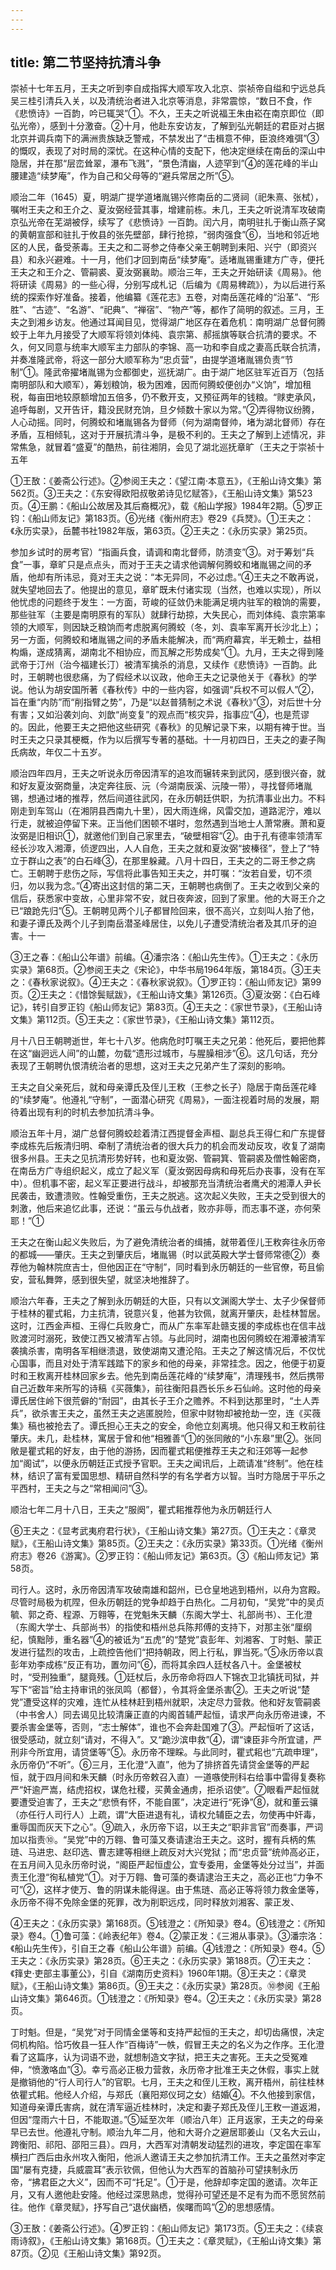 ```yaml
---
---
---
```

title: 第二节坚持抗清斗争
---



崇祯十七年五月，王夫之听到李自成指挥大顺军攻入北京、崇祯帝自缢和宁远总兵吴三桂引清兵入关，以及清统治者进入北京等消息，非常震惊，“数日不食，作《悲愤诗》一百韵，吟已辄哭”①。不久，王夫之听说福王朱由崧在南京即位（即弘光帝），感到十分激奋。②十月，他赴东安访友，了解到弘光朝廷的君臣对占据北京并调兵南下的满洲贵族缺乏警戒，不禁发出了“击楫意不伸，臣浪终难弭”③的慨叹，表现了对时局的深忧。在这种心情的支配下，他决定继续在南岳的深山中隐居，并在那“层峦耸翠，瀑布飞溅”，“景色清幽，人迹罕到”④的莲花峰的半山腰建造“续梦庵”，作为自己和父母等的“避兵常居之所”⑤。

顺治二年（1645）夏，明湖广提学道堵胤锡兴修南岳的二贤祠（祀朱熹、张栻），嘱咐王夫之和王介之、夏汝弼经营其事，增建前栋。未几，王夫之听说清军攻破南京弘光帝在芜湖被俘，续写了《悲愤诗》一百韵。闰六月，南明驻扎于衡山燕子窝的黄朝宣部和驻扎于攸县的张先壁部，肆行抢掠，“弱肉强食”⑥，当地和邻近地区的人民，备受荼毒。王夫之和二哥参之侍奉父亲王朝聘到耒阳、兴宁（即资兴县）和永兴避难。十一月，他们才回到南岳“续梦庵”。适堵胤锡重建方广寺，便托王夫之和王介之、管嗣裘、夏汝弼襄助。顺治三年，王夫之开始研读《周易》。他将研读《周易》的一些心得，分别写成札记（后编为《周易稗疏》），为以后进行系统的探索作好准备。接着，他编纂《莲花志》五卷，对南岳莲花峰的“沿革”、“形胜”、“古迹”、“名游”、“祀典”、“禅宿”、“物产”等，都作了简明的叙述。三月，王夫之到湘乡访友。他通过耳闻目见，觉得湖广地区存在着危机：南明湖广总督何腾蛟于上年九月接受了大顺军将领刘体纯、袁宗第、郝摇旗等联合抗清的要求。不久，何又同意与统率大顺军主力部队的李锦、高一功和李自成之妻高氏联合抗清，并奏准隆武帝，将这一部分大顺军称为“忠贞营”，由提学道堵胤锡负责“节制”①。隆武帝擢堵胤锡为佥都御史，巡抚湖广。由于湖广地区驻军近百万（包括南明部队和大顺军），筹划粮饷，极为困难，因而何腾蛟便创办“义饷”，增加租税，每亩田地较原额增加五倍多，仍不敷开支，又预征两年的钱粮。“赇吏承风，追呼每剧，又开告讦，籍没民财充饷，旦夕倾数十家以为常。”②弄得物议纷腾，人心动摇。同时，何腾蛟和堵胤锡各为督师（何为湖南督帅，堵为湖北督师）存在矛盾，互相倾轧，这对于开展抗清斗争，是极不利的。王夫之了解到上述情况，非常焦急，就冒着“盛夏”的酷热，前往湘阴，会见了湖北巡抚章旷（王夫之于崇祯十五年

①王敔：《姜斋公行述》。②参阅王夫之：《望江南·本意五》，《王船山诗文集》第562页。③王夫之：《东安得欧阳叔敬弟诗见忆赋答》，《王船山诗文集》第523页。④王鹏：《船山公故居及其后裔概况》，载《船山学报》1984年2期。⑤罗正钧：《船山师友记》第183页。⑥光绪《衡州府志》卷29《兵燹》。①王夫之：《永历实录》，岳麓书社1982年版，第63页。②王夫之：《永历实录》第25页。

参加乡试时的房考官）“指画兵食，请调和南北督师，防溃变”③。对于筹划“兵食”一事，章旷只是点点头，而对于王夫之请求他调解何腾蛟和堵胤锡之间的矛盾，他却有所讳忌，竟对王夫之说：“本无异同，不必过虑。”④王夫之不敢再说，就失望地回去了。他提出的意见，章旷既未付诸实现（当然，也难以实现），所以他忧虑的问题终于发生：一方面，苛峻的征敛仍未能满足境内驻军的粮饷的需要，那些驻军（主要是南明原有的军队）就肆行劫掠，大失民心，而刘体纯、袁宗第率领的大顺军，则因缺乏粮饷而考虑脱离何腾蛟（冬，刘、袁率军离开长沙北上）；另一方面，何腾蛟和堵胤锡之间的矛盾未能解决，而“两府幕宾，半无赖士，益相构煽，遂成猜离，湖南北不相协应，而瓦解之形势成矣”①。九月，王夫之得到隆武帝于汀州（治今福建长汀）被清军擒杀的消息，又续作《悲愤诗》一百韵。此时，王朝聘也很悲痛，为了假经术以议政，他命王夫之记录他关于《春秋》的学说。他认为胡安国所著《春秋传》中的一些内容，如强调“兵权不可以假人”②，旨在重“内防”而“削指臂之势”，乃是“以赵普猜制之术说《春秋》”③，对后世十分有害；又如沿袭刘向、刘歆“尚变复”的观点而“核灾异，指事应”④，也是荒谬的。因此，他要王夫之把他这些研究《春秋》的见解记录下来，以期有裨于世。当时王夫之只录其梗概，作为以后撰写专著的基础。十一月初四日，王夫之的妻子陶氏病故，年仅二十五岁。

顺治四年四月，王夫之听说永历帝因清军的追攻而辗转来到武冈，感到很兴奋，就和好友夏汝弼商量，决定奔往辰、沅（今湖南辰溪、沅陵一带），寻找督师堵胤锡，想通过堵的推荐，然后间道往武冈，在永历朝廷供职，为抗清事业出力。不料刚走到车驾山（在湘阴县西南九十里），因大雨连绵，风雷交加，道路泥泞，难以行走，就被迫停留下来。正当他们困顿不堪时，忽然遇到当地士人萧常赓。萧和夏汝弼是旧相识①，就邀他们到自己家里去，“破壁相容”②。由于孔有德率领清军经长沙攻入湘潭，侦逻四出，人人自危，王夫之就和夏汝弼“披榛径”，登上了“特立于群山之表”的白石峰③，在那里躲藏。八月十四日，王夫之的二哥王参之病亡。王朝聘于悲伤之际，写信将此事告知王夫之，并叮嘱：“汝若自爱，切不须归，勿以我为念。”④寄出这封信的第二天，王朝聘也病倒了。王夫之收到父亲的信后，获悉家中变故，心里非常不安，就日夜奔波，回到了家里。他的大哥王介之已“踉跄先归”⑤。王朝聘见两个儿子都冒险回来，很不高兴，立刻叫人抬了他，和妻子谭氏及两个儿子到南岳潜圣峰居住，以免儿子遭受清统治者及其爪牙的迫害。十一

③王之春：《船山公年谱》前编。④潘宗洛：《船山先生传》。①王夫之：《永历实录》第68页。②参阅王夫之《宋论》，中华书局1964年版，第184页。③王夫之：《春秋家说叙》。④王夫之：《春秋家说叙》。①罗正钧：《船山师友记》第99页。②王夫之：《惜馀鬓赋跋》，《王船山诗文集》第126页。③夏汝弼：《白石峰记》，转引自罗正钧《船山师友记》第83页。④王夫之：《家世节录》，《王船山诗文集》第112页。⑤王夫之：《家世节录》，《王船山诗文集》第112页。

月十八日王朝聘逝世，年七十八岁。他病危时叮嘱王夫之兄弟：他死后，要把他葬在这“幽迥远人间”的山麓，勿载“遗形过城市，与腥臊相涉”⑥。这几句话，充分表现了王朝聘仇恨清统治者的思想，这对王夫之兄弟产生了深刻的影响。

王夫之自父亲死后，就和母亲谭氏及侄儿王敉（王参之长子）隐居于南岳莲花峰的“续梦庵”。他遵礼“守制”，一面潜心研究《周易》，一面注视着时局的发展，期待着出现有利的时机去参加抗清斗争。

顺治五年十月，湖广总督何腾蛟趁着清江西提督金声桓、副总兵王得仁和广东提督李成栋先后叛清归明、牵制了清统治者的很大兵力的机会而发动反攻，收复了湖南很多州县。王夫之见抗清形势好转，也和夏汝弼、管嗣箕、管嗣裘及僧性翰密商，在南岳方广寺组织起义，成立了起义军（夏汝弼因母病和母死后办丧事，没有在军中）。但机事不密，起义军正要进行战斗，却被那充当清统治者鹰犬的湘潭人尹长民袭击，致遭溃败。性翰受重伤，王夫之脱逃。这次起义失败，王夫之受到很大的刺激，他后来追忆此事，还说：“虽云与仇战者，败亦非辱，而志事不遂，亦何荣耶！”①

王夫之在衡山起义失败后，为了避免清统治者的缉捕，就带着侄儿王敉奔往永历帝的都城——肇庆。王夫之到肇庆后，堵胤锡（时以武英殿大学士督师常德②）奏荐他为翰林院庶吉士，但他因正在“守制”，同时看到永历朝廷的一些官僚，苟且偷安，营私舞弊，感到很失望，就坚决地推辞了。

顺治六年春，王夫之了解到永历朝廷的大臣，只有以文渊阁大学士、太子少保督师于桂林的瞿式耜，力主抗清，锐意兴复，他甚为钦佩，就离开肇庆，赴桂林暂居。这时，江西金声桓、王得仁兵败身亡，而从广东率军赴赣支援的李成栋也在信丰战败渡河时溺死，致使江西又被清军占领。与此同时，湖南也因何腾蛟在湘潭被清军袭擒杀害，南明各军相继溃退，致使湖南又遭沦陷。王夫之了解这情况后，不仅忧心国事，而且对处于清军践踏下的家乡和他的母亲，非常挂念。因之，他便于初夏时和王敉离开桂林回家乡去。他先到南岳莲花峰的“续梦庵”，清理残书，然后携带自己近数年来所写的诗稿《买薇集》，前往衡阳县西长乐乡石仙岭。这时他的母亲谭氏居住岭下很荒僻的“耐园”，由其长子王介之赡养。不料到达那里时，“土人弄兵”，欲杀害王夫之，虽然王夫之逃匿脱险，但家中财物却被抢劫一空，连《买薇集》稿也被抢去了。谭氏担心王夫之的安全，命他立刻离境。他只得又和王敉前往肇庆。未几，赴桂林，寓居于曾和他“相雅善”①的张同敞的“小东皋”里②。张同敞是瞿式耜的好友，由于他的游扬，因而瞿式耜便推荐王夫之和汪郊等一起参加“阁试”，以便永历朝廷正式授予官职。王夫之闻讯后，上疏请准“终制”。他在桂林，结识了富有爱国思想、精研自然科学的有名学者方以智。当时方隐居于平乐之平西村，王夫之与之“常相闻问”③。

顺治七年二月十八日，王夫之“服阕”，瞿式耜推荐他为永历朝廷行人

⑥王夫之：《显考武夷府君行状》，《王船山诗文集》第27页。①王夫之：《章灵赋》，《王船山诗文集》第85页。②王夫之：《永历实录》第33页。①光绪《衡州府志》卷26《游寓》。②罗正钧：《船山师友记》第63页。③《船山师友记》第58页。

司行人。这时，永历帝因清军攻破南雄和韶州，已仓皇地逃到梧州，以舟为宫殿。尽管时局极为杌陧，但永历朝廷的党争却趋于白热化。二月初旬，“吴党”中的吴贞毓、郭之奇、程源、万翱等，在党魁朱天麟（东阁大学士、礼部尚书）、王化澄（东阁大学士、兵部尚书）的指使和梧州总兵陈邦傅的支持下，对那主张“厘纲纪，慎黜陟，重名器”④的被诋为“五虎”的“楚党”袁彭年、刘湘客、丁时魁、蒙正发进行猛烈的攻击，上疏控告他们“把持朝政，罔上行私，罪当死。”⑤永历帝以袁彭年劝李成栋“反正有功，置勿问”⑥，而将其余四人廷杖各八十。金堡被杖时，“受刑独重”，腿竟残。①廷杖后，永历帝命将四人下锦衣卫北镇抚司狱，并写下“密旨”给主持审讯的张凤鸣（都督），令其将金堡杀害②。王夫之听说“楚党”遭受这样的灾难，连忙从桂林赶到梧州就职，决定尽力营救。他和好友管嗣裘（中书舍人）同去谒见比较清廉正直的内阁首辅严起恒，请求严向永历帝进谏，不要杀害金堡等，否则，“志士解体”，谁也不会奔赴国难了③。严起恒听了这话，很受感动，就立刻“请对，不得入”。又“跪沙滨申救”④，谓“谏臣非今所宜谴，严刑非今所宜用，请贷堡等”⑤。永历帝不理睬。与此同时，瞿式耜也“亢疏申理”，永历帝仍“不听”。⑥三月，王化澄“入直”，他为了排挤首先请贷金堡等的严起恒，就于四月间和朱天麟（时永历帝敕召入直）一道嗾使刑科右给事中雷得复奏称严“奸逾严嵩，结虎招权，谋危社稷，买黄金通虏，拒杀诏使”。⑦眼看严起恒就要遭受迫害了，王夫之“悲愤有怀，不能自匿”，决定进行“死诤”⑧，就和董云骧（亦任行人司行人）上疏，谓“大臣进退有礼，请权允辅臣之去，勿使再中奸毒，重辱国而灰天下之心”。⑨疏入，永历帝下诏，以王夫之“职非言官”而奏事，严词加以指责⑩。“吴党”中的万翱、鲁可藻又奏请逮治王夫之。这时，握有兵柄的焦琏、马进忠、赵印选、曹志建等相继上疏反对大兴党狱；而“忠贞营”统帅高必正，在五月间入见永历帝时说，“阁臣严起恒虚公，宜专委用，金堡等处分过当”，并面责王化澄“徇私植党”①。对于万翱、鲁可藻的奏请逮治王夫之，高必正也“力争不可”②，这样才使万、鲁的阴谋未能得逞。由于焦琏、高必正等将领力救金堡等，永历帝不得不免除金堡的死罪，改为削职远戍，同时释放刘湘客、蒙正发、

④王夫之：《永历实录》第168页。⑤钱澄之：《所知录》卷4。⑥钱澄之：《所知录》卷4。①鲁可藻：《岭表纪年》卷4。②蒙正发：《三湘从事录》。③潘宗洛：《船山先生传》，引自王之春《船山公年谱》前编。④钱澄之：《所知录》卷4。⑤王夫之：《永历实录》第28页。⑥王夫之：《永历实录》第188页。⑦王夫之：《箨史·吏部主事董公》，引自《湖南历史资料》1960年1期。⑧王夫之：《章灵赋》，《王船山诗文集》第86页。⑨王夫之：《永历实录》第28页。⑩参阅《王船山诗文集》第646页。①钱澄之：《所知录》卷4。②王夫之：《永历实录》第28页。

丁时魁。但是，“吴党”对于同情金堡等和支持严起恒的王夫之，却切齿痛恨，决定伺机构陷。恰巧攸县一狂人作“百梅诗”一帙，假冒王夫之的名义为之作序。王化澄看了这篇序，认为词语不逊，就想制造文字狱，把王夫之害死。王夫之受冤难伸，“愤激咯血”③。幸亏高必正极力营救，永历帝才批准王夫之休假，事实上就是撤销他的“行人司行人”的官职。七月，王夫之和侄儿王敉，离开梧州，前往桂林依瞿式耜。他经人介绍，与郑氏（襄阳郑仪珂之女）结婚④。不久他接到家信，知道母亲谭氏害病，就在清军逼近桂林时，决定和妻子郑氏及侄儿王敉一道返湘，但因“霪雨六十日，不能取道。”⑤延至次年（顺治八年）正月返家，王夫之的母亲早已去世。他遵礼守制。顺治九年二月，他和大哥介之避居耶姜山（又名大云山，跨衡阳、祁阳、邵阳三县）。四月，大西军对清朝发动猛烈的进攻，李定国在率军横扫广西后由永州攻入衡阳，他派人邀请王夫之参加抗清工作。王夫之虽然对李定国“屡有克捷，兵威震耳”表示钦佩，但他认为大西军的首脑孙可望挟制永历帝，“拂君臣之大义”，因而不可“托足”。①于是，他辞却李定国的邀请。次年正月，又有人邀他赴安隆。他经过深思熟虑，觉得孙可望还是不足有为而不愿贸然前往。他作《章灵赋》，抒写自己“退伏幽栖，俟曙而鸣”②的思想感情。

③王敔：《姜斋公行述》。④罗正钧：《船山师友记》第173页。⑤王夫之：《续哀雨诗叙》，《王船山诗文集》第168页。①王夫之：《章灵赋》，《王船山诗文集》第87页。②见《王船山诗文集》第92页。